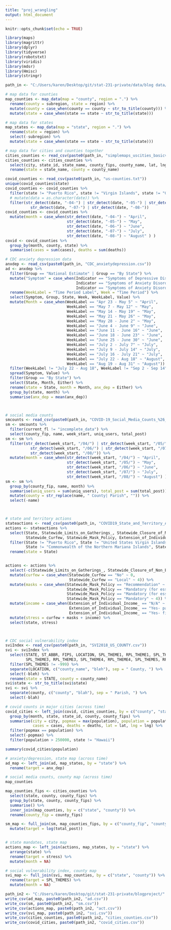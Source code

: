 ```yaml
---
title: "proj_wrangling"
output: html_document
---
```


```r
knitr::opts_chunk$set(echo = TRUE)
```

```r
library(maps)
library(magrittr)
library(dplyr)
library(tidyverse)
library(robotstxt)
library(viridis)
library(mdsr)
library(Hmisc)
library(stringr)

path_in <- "C:/Users/karen/Desktop/git/stat-231-private/data/blog data/"
```


```r
# map data for counties
map_counties <- map_data(map = "county", region = ".") %>%
  rename(county = subregion, state = region) %>%
  mutate(county = case_when(county == county ~ str_to_title(county))) %>%
  mutate(state = case_when(state == state ~ str_to_title(state)))

# map data for states
map_states <- map_data(map = "state", region = ".") %>%
  rename(state = region) %>%
  select(-subregion) %>%
  mutate(state = case_when(state == state ~ str_to_title(state)))

# map data for cities and counties together
cities_counties <- read_csv(paste0(path_in, "simplemaps_uscities_basicv1.7/uscities.csv"))
cities_counties <- cities_counties %>%
  select(city, state_id, state_name, county_fips, county_name, lat, lng, population, density) %>%
  rename(state = state_name, county = county_name)
```


```r
covid_counties <- read_csv(paste0(path_in, "us-counties.txt"))
unique(covid_counties$state)
covid_counties <- covid_counties %>%
  filter(state != "Puerto Rico", state != "Virgin Islands", state != "Guam", state != "Northern Mariana Islands") %>%
  # mutate(data = as.character(date)) %>%
  filter(str_detect(date, "-04-") | str_detect(date, "-05-") | str_detect(date, "-06-") |
           str_detect(date, "-07-") | str_detect(date, "-08-"))
covid_counties <- covid_counties %>%
  mutate(month = case_when(str_detect(date, "-04-") ~ "April",
                           str_detect(date, "-05-") ~ "May",
                           str_detect(date, "-06-") ~ "June",
                           str_detect(date, "-07-") ~ "July",
                           str_detect(date, "-08-") ~ "August" ) )
covid <- covid_counties %>%
  group_by(month, county, state) %>%
  summarise(cases = sum(cases), deaths = sum(deaths))
```


```r
# CDC anxiety depression data
anxdep <- read_csv(paste0(path_in, "CDC_anxietydepression.csv"))
ad <- anxdep %>%
  filter(Group == "National Estimate" | Group == "By State") %>%
  mutate("Symptom" = case_when(Indicator == "Symptoms of Depressive Disorder" ~ "Depression",
                               Indicator == "Symptoms of Anxiety Disorder" ~ "Anxiety",
                               Indicator == "Symptoms of Anxiety Disorder or Depressive Disorder" ~ "Either")) %>%
  rename(WeekLabel = "Time Period Label", Week = "Time Period") %>%
  select(Symptom, Group, State, Week, WeekLabel, Value) %>%
  mutate(Month = case_when(WeekLabel == "Apr 23 - May 5" ~ "April",
                           WeekLabel == "May 7 - May 12" ~ "May",
                           WeekLabel == "May 14 - May 19" ~ "May",
                           WeekLabel == "May 21 - May 26" ~ "May",
                           WeekLabel == "May 28 - June 2" ~ "May",
                           WeekLabel == "June 4 - June 9" ~ "June",
                           WeekLabel == "June 11 - June 16" ~ "June",
                           WeekLabel == "June 18 - June 23" ~ "June",
                           WeekLabel == "June 25 - June 30" ~ "June",
                           WeekLabel == "July 2 - July 7" ~ "July",
                           WeekLabel == "July 9 - July 14" ~ "July",
                           WeekLabel == "July 16 - July 21" ~ "July",
                           WeekLabel == "July 22 - Aug 18" ~ "August",
                           WeekLabel == "Aug 19 - Aug 31" ~ "August")) %>%
  filter(WeekLabel != "July 22 - Aug 18", WeekLabel != "Sep 2 - Sep 14") %>%
  spread(Symptom, Value) %>%
  filter(Group == "By State") %>%
  select(State, Month, Either) %>%
  rename(state = State, month = Month, anx_dep = Either) %>%
  group_by(state, month) %>%
  summarise(anx_dep = mean(anx_dep))



# social media counts
smcounts <- read_csv(paste0(path_in, "COVID-19_Social_Media_Counts_%26_Sentiment.csv"))
sm <- smcounts %>%
  filter(current_fl != "incomplete_data") %>%
  select(county_fip, name, week_start, uniq_users, total_post)
sm <- sm %>%
  filter(str_detect(week_start, "/04/") | str_detect(week_start, "/05/") |
           str_detect(week_start, "/06/") | str_detect(week_start, "/07/") | 
           str_detect(week_start, "/08/")) %>%
  mutate(month = case_when(str_detect(week_start, "/04/") ~ "April",
                           str_detect(week_start, "/05/") ~ "May",
                           str_detect(week_start, "/06/") ~ "June",
                           str_detect(week_start, "/07/") ~ "July",
                           str_detect(week_start, "/08/") ~ "August") )
sm <- sm %>%
  group_by(county_fip, name, month) %>%
  summarise(uniq_users = sum(uniq_users), total_post = sum(total_post)) %>%
  mutate(county = str_replace(name, " County| Parish", "")) %>%
  select(-name)



# state and territory actions
stateactions <- read_csv(paste0(path_in, "COVID19_State_and_Territory_Actions_Download.csv"))
actions <- stateactions %>%
  select(State, Statewide_Limits_on_Gatherings_, Statewide_Closure_of_Non_Essent,
         Statewide_Curfew, Statewide_Mask_Policy, Extension_of_Individual_Income_) %>%
  filter(State != "Puerto Rico", State != "United States Virgin Islands", State != "Guam",
         State != "Commonwealth of the Northern Mariana Islands", State != "American Samoa") %>%
  rename(state = State)


actions <- actions %>%
  select(-c(Statewide_Limits_on_Gatherings_, Statewide_Closure_of_Non_Essent)) %>%
  mutate(curfew = case_when(Statewide_Curfew == "No" ~ 0,
                            Statewide_Curfew == "Local" ~ 4)) %>%
  mutate(masks = case_when(Statewide_Mask_Policy == "Recommendation" ~ 1,
                           Statewide_Mask_Policy == "Mandatory (for essential business employees)" ~ 2,
                           Statewide_Mask_Policy == "Mandatory (for essential business employees and patrons while on premises)" ~ 3,
                           Statewide_Mask_Policy == "Mandatory" ~ 4)) %>%
  mutate(income = case_when(Extension_of_Individual_Income_ == "N/A" ~ 4,
                            Extension_of_Individual_Income_ == "Yes- payment only" ~ 3,
                            Extension_of_Individual_Income_ == "Yes- filing and payment" ~ 2)) %>%
  mutate(stress = curfew + masks + income) %>%
  select(state, stress)



# CDC social vulnerability index
sviIndex <- read_csv(paste0(path_in, "SVI2018_US_COUNTY.csv"))
svi <- sviIndex %>%
  select(STATE, ST_ABBR, FIPS, LOCATION, SPL_THEME1, RPL_THEME1, SPL_THEME2, RPL_THEME2,
         SPL_THEME3, RPL_THEME3, SPL_THEME4, RPL_THEME4, SPL_THEMES, RPL_THEMES) %>%
  filter(SPL_THEMES != -999) %>%
  separate(LOCATION, c("county_name", "bleh"), sep = " County, ") %>%
  select(-bleh) %>%
  rename(state = STATE, county = county_name)
svi$state <- str_to_title(svi$state)
svi <- svi %>%
  separate(county, c("county", "blah"), sep = " Parish, ") %>%
  select(-blah)
```


```r
# covid counts in major cities (across time)
covid_cities <- left_join(covid, cities_counties, by = c("county", "state")) %>%
  group_by(month, state, state_id, county, county_fips) %>%
  summarise(city = city, popmax = max(population), population = population,
            cases = cases, deaths = deaths, lat = lat, lng = lng) %>%
  filter(popmax == population) %>%
  select(-popmax) %>%
  filter(population > 250000, state != "Hawaii")

summary(covid_cities$population)

# anxiety/depression, state map (across time)
ad_map <- left_join(ad, map_states, by = "state") %>%
  rename(target = anx_dep)

# social media counts, county map (across time)
map_counties

map_counties_fips <- cities_counties %>%
  select(state, county, county_fips) %>%
  group_by(state, county, county_fips) %>%
  summarise() %>%
  inner_join(map_counties, by = c("state", "county")) %>%
  rename(county_fip = county_fips)

sm_map <- full_join(sm, map_counties_fips, by = c("county_fip", "county")) %>%
  mutate(target = log(total_post))


# state mandates, state map
actions_map <- left_join(actions, map_states, by = "state") %>%
  arrange(state) %>%
  rename(target = stress) %>%
  mutate(month = NA)

# social vulnerability index, county map
svi_map <- full_join(svi, map_counties, by = c("state", "county")) %>%
  rename(target = SPL_THEMES) %>%
  mutate(month = NA)
```


```r
path_in2 <- "C:/Users/karen/Desktop/git/stat-231-private/blogproject/"
write_csv(ad_map, paste0(path_in2, "ad.csv"))
write_csv(sm, paste0(path_in2, "sm.csv"))
write_csv(actions_map, paste0(path_in2, "act.csv"))
write_csv(svi_map, paste0(path_in2, "svi.csv"))
write_csv(cities_counties, paste0(path_in2, "cities_counties.csv"))
write_csv(covid_cities, paste0(path_in2, "covid_cities.csv"))
```















